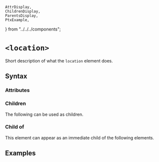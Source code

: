     AttrDisplay,
    ChildrenDisplay,
    ParentsDisplay,
    PtxExample,
} from "../../../components";

# `<location>`

Short description of what the `location` element does.

## Syntax

### Attributes

<AttrDisplay name="location" />

### Children

The following can be used as children.

<ChildrenDisplay name="location" />

### Child of

This element can appear as an immediate child of the following elements.

<ParentsDisplay name="location" />

## Examples

    
